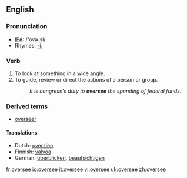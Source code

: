 ==English==
=== Pronunciation ===
*[[w:IPA|IPA]]: /'ovəɻsi/
*Rhymes: [[Rhymes:English:-iː|-iː]]

=== Verb ===
{{irregverb|'''to oversee'''|'''[[oversees]]'''|'''[[oversaw]]'''|'''[[overseen]]'''|'''[[overseeing]]'''}}

#To look at something in a wide angle.
#To guide, review or direct the actions of a person or group.
#:''It is congress's duty to '''oversee''' the spending of federal funds.''


===Derived terms===
*[[overseer]]

==== Translations ====
*Dutch: [[overzien]]
*Finnish: [[valvoa]]
*German: [[überblicken]], [[beaufsichtigen]]

[[fr:oversee]]
[[io:oversee]]
[[it:oversee]]
[[vi:oversee]]
[[uk:oversee]]
[[zh:oversee]]
